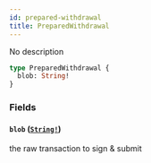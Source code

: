 ```yaml
---
id: prepared-withdrawal
title: PreparedWithdrawal
---
```


No description

```graphql
type PreparedWithdrawal {
  blob: String!
}
```

### Fields

#### `blob` ([`String!`](/docs/graphql/scalars/string))

the raw transaction to sign & submit

